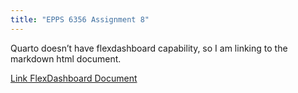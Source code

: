 ```yaml
---
title: "EPPS 6356 Assignment 8"
---
```


Quarto doesn't have flexdashboard capability, so I am linking to the markdown html document.

[Link FlexDashboard Document](https://camronhollis.github.io/63Presentation.html)